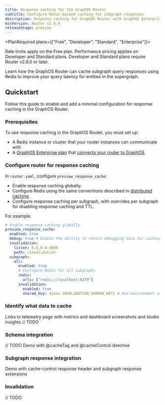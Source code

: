 ```yaml
---
title: Response caching for the GraphOS Router
subtitle: Configure Redis-backed caching for subgraph responses
description: Response caching for GraphOS Router with GraphOS Enterprise. Cache and reuse individual entities and root fields across queries.
minVersion: Router v2.8.0
releaseStage: preview
---
```


<PlanRequired plans={["Free", "Developer", "Standard", "Enterprise"]}>

Rate limits apply on the Free plan.
Performance pricing applies on Developer and Standard plans.
Developer and Standard plans require Router v2.6.0 or later.

</PlanRequired>

Learn how the GraphOS Router can cache subgraph query responses using Redis to improve your query latency for entities in the supergraph.

## Quickstart

Follow this guide to enable and add a minimal configuration for response caching in the GraphOS Router.

### Prerequisites

To use response caching in the GraphOS Router, you must set up:

- A Redis instance or cluster that your router instances can communicate with
- A [GraphOS Enterprise plan](https://www.apollographql.com/pricing/) that [connects your router to GraphOS](/router/configuration/overview/#environment-variables).

### Configure router for response caching

In `router.yaml`, configure `preview_response_cache`:
- Enable response caching globally.
- Configure Redis using the same conventions described in [distributed caching](/router/configuration/distributed-caching#redis-url-configuration).
- Configure response caching per subgraph, with overrides per subgraph for disabling response caching and TTL.

For example:

```yaml title="router.yaml"
# Enable response caching globally
preview_response_cache:
  enabled: true
  debug: true # Enable the ability to return debugging data for caching debugger. It's better to not enable this in production.
  invalidation:
    listen: 0.0.0.0:4000
    path: /invalidation
  subgraph:
    all:
      enabled: true
      # Configure Redis for all subgraphs
      redis:
        urls: ["redis://localhost:6379"]
      invalidation:
        enabled: true
        shared_key: ${env.INVALIDATION_SHARED_KEY} # Use environment variable INVALIDATION_SHARED_KEY
```


### Identify what data to cache

Links to telemetry page with metrics and dashboard screenshots and studio insights
// TODO

### Schema integration
// TODO
Demo with @cacheTag and @cacheControl directive

### Subgraph response integration
Demo with cache-control response header and subgraph response extensions

### Invalidation
// TODO
